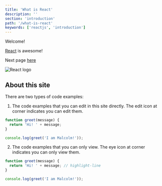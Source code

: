 ```yaml
---
title: 'What is React'
description: ''
section: 'introduction'
path: '/what-is-react'
keywords: ['reactjs', 'introduction']
---
```


Welcome!

[React](https://reactjs.org/) is awesome!

Next page [here](/cra)

![React logo](react-logo.png)

## About this site

There are two types of code examples:

1. The code examples that you can edit in this site directly. The edit icon at corner indicates you can edit them.

```js live fileName=some.js
function greet(message) {
  return 'Hi! ' + message;
}

console.log(greet('I am Malcolm!'));
```

2. The code examples that you can only view. The eye icon at corner indicates you can only view them.

```js
function greet(message) {
  return 'Hi! ' + message; // highlight-line
}

console.log(greet('I am Malcolm!'));
```
